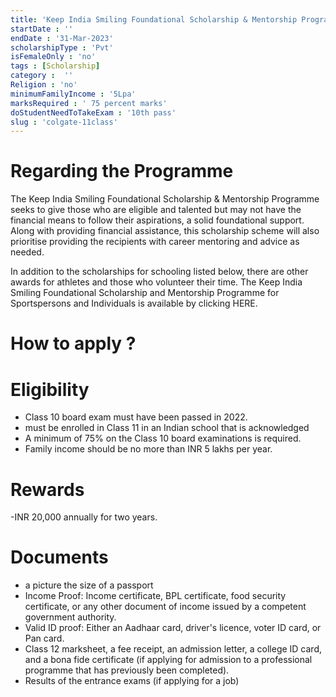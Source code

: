 ```yaml
---
title: 'Keep India Smiling Foundational Scholarship & Mentorship Program for BDS course 2022-23'
startDate : ''
endDate : '31-Mar-2023'
scholarshipType : 'Pvt'
isFemaleOnly : 'no'
tags : [Scholarship]
category :  ''
Religion : 'no'
minimumFamilyIncome : '5Lpa'
marksRequired : ' 75 percent marks'
doStudentNeedToTakeExam : '10th pass'
slug : 'colgate-11class'
---
```




# Regarding the Programme

The Keep India Smiling Foundational Scholarship & Mentorship Programme seeks to give those
who are eligible and talented but may not have the financial means to follow their aspirations, a solid foundational support. Along with providing financial assistance, 
this scholarship scheme will also prioritise providing the recipients with career mentoring and advice as needed.

In addition to the scholarships for schooling listed below, there are other awards for athletes and those who volunteer their time. The Keep India Smiling Foundational Scholarship and Mentorship Programme for Sportspersons and Individuals is available by clicking HERE.


# How to apply ?




# Eligibility
 - Class 10 board exam must have been passed in 2022.
 - must be enrolled in Class 11 in an Indian school that is acknowledged
 - A minimum of 75% on the Class 10 board examinations is required.
 - Family income should be no more than INR 5 lakhs per year.


# Rewards
 -INR 20,000 annually for two years.

# Documents
  - a picture the size of a passport
  - Income Proof: Income certificate, BPL certificate, food security certificate, or any other document of income issued by a competent government authority. 
  - Valid ID proof: Either an Aadhaar card, driver's licence, voter ID card, or Pan card.
  - Class 12 marksheet, a fee receipt, an admission letter, a college ID card, and a bona fide certificate (if applying for admission to a professional programme that has previously been completed).
  - Results of the entrance exams (if applying for a job)




